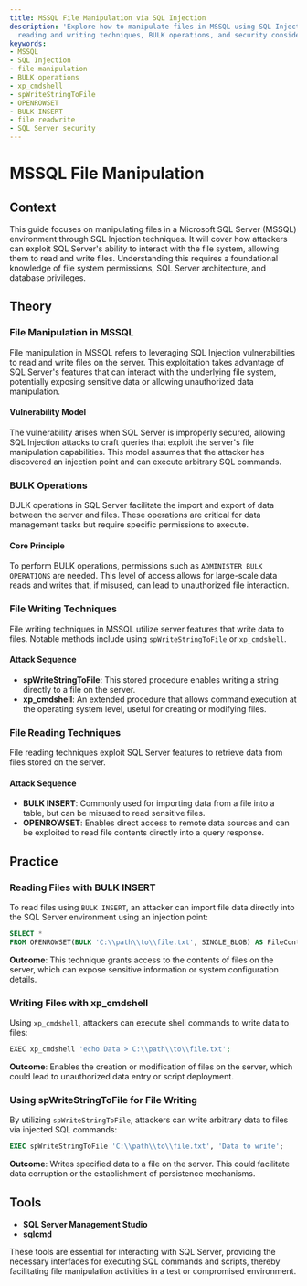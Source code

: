 ```yaml
---
title: MSSQL File Manipulation via SQL Injection
description: 'Explore how to manipulate files in MSSQL using SQL Injection: learn
  reading and writing techniques, BULK operations, and security considerations.'
keywords:
- MSSQL
- SQL Injection
- file manipulation
- BULK operations
- xp_cmdshell
- spWriteStringToFile
- OPENROWSET
- BULK INSERT
- file readwrite
- SQL Server security
---
```


# MSSQL File Manipulation

## Context

This guide focuses on manipulating files in a Microsoft SQL Server (MSSQL) environment through SQL Injection techniques. It will cover how attackers can exploit SQL Server's ability to interact with the file system, allowing them to read and write files. Understanding this requires a foundational knowledge of file system permissions, SQL Server architecture, and database privileges.

## Theory

### File Manipulation in MSSQL

File manipulation in MSSQL refers to leveraging SQL Injection vulnerabilities to read and write files on the server. This exploitation takes advantage of SQL Server's features that can interact with the underlying file system, potentially exposing sensitive data or allowing unauthorized data manipulation. 

#### Vulnerability Model

The vulnerability arises when SQL Server is improperly secured, allowing SQL Injection attacks to craft queries that exploit the server's file manipulation capabilities. This model assumes that the attacker has discovered an injection point and can execute arbitrary SQL commands.

### BULK Operations

BULK operations in SQL Server facilitate the import and export of data between the server and files. These operations are critical for data management tasks but require specific permissions to execute.

#### Core Principle

To perform BULK operations, permissions such as `ADMINISTER BULK OPERATIONS` are needed. This level of access allows for large-scale data reads and writes that, if misused, can lead to unauthorized file interaction.

### File Writing Techniques

File writing techniques in MSSQL utilize server features that write data to files. Notable methods include using `spWriteStringToFile` or `xp_cmdshell`.

#### Attack Sequence

- **spWriteStringToFile**: This stored procedure enables writing a string directly to a file on the server.
- **xp_cmdshell**: An extended procedure that allows command execution at the operating system level, useful for creating or modifying files.

### File Reading Techniques

File reading techniques exploit SQL Server features to retrieve data from files stored on the server.

#### Attack Sequence

- **BULK INSERT**: Commonly used for importing data from a file into a table, but can be misused to read sensitive files.
- **OPENROWSET**: Enables direct access to remote data sources and can be exploited to read file contents directly into a query response.

## Practice

### Reading Files with BULK INSERT

To read files using `BULK INSERT`, an attacker can import file data directly into the SQL Server environment using an injection point:

```sql
SELECT *
FROM OPENROWSET(BULK 'C:\\path\\to\\file.txt', SINGLE_BLOB) AS FileContent;
```

**Outcome**: This technique grants access to the contents of files on the server, which can expose sensitive information or system configuration details.

### Writing Files with xp_cmdshell

Using `xp_cmdshell`, attackers can execute shell commands to write data to files:

```bash
EXEC xp_cmdshell 'echo Data > C:\\path\\to\\file.txt';
```

**Outcome**: Enables the creation or modification of files on the server, which could lead to unauthorized data entry or script deployment.

### Using spWriteStringToFile for File Writing

By utilizing `spWriteStringToFile`, attackers can write arbitrary data to files via injected SQL commands:

```sql
EXEC spWriteStringToFile 'C:\\path\\to\\file.txt', 'Data to write';
```

**Outcome**: Writes specified data to a file on the server. This could facilitate data corruption or the establishment of persistence mechanisms.

## Tools

- **SQL Server Management Studio**
- **sqlcmd** 

These tools are essential for interacting with SQL Server, providing the necessary interfaces for executing SQL commands and scripts, thereby facilitating file manipulation activities in a test or compromised environment.